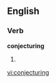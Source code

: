
==English==

===Verb===
'''conjecturing'''

# {{present participle of|[[conjecture]]}}

[[vi:conjecturing]]